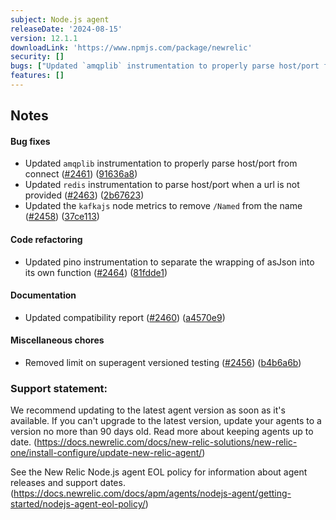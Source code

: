 ```yaml
---
subject: Node.js agent
releaseDate: '2024-08-15'
version: 12.1.1
downloadLink: 'https://www.npmjs.com/package/newrelic'
security: []
bugs: ["Updated `amqplib` instrumentation to properly parse host/port from connect","Updated `redis` instrumentation to parse host/port when a url is not provided","Updated the `kafkajs` node metrics to remove `/Named` from the name"]
features: []
---
```


## Notes

#### Bug fixes

* Updated `amqplib` instrumentation to properly parse host/port from connect ([#2461](https://github.com/newrelic/node-newrelic/pull/2461)) ([91636a8](https://github.com/newrelic/node-newrelic/commit/91636a8e9702ba4ad1bf9b3941432ea65a3920fe))
* Updated `redis` instrumentation to parse host/port when a url is not provided ([#2463](https://github.com/newrelic/node-newrelic/pull/2463)) ([2b67623](https://github.com/newrelic/node-newrelic/commit/2b67623afef5fb132105c7f5b1d72e23b6d56dc1))
* Updated the `kafkajs` node metrics to remove `/Named` from the name ([#2458](https://github.com/newrelic/node-newrelic/pull/2458)) ([37ce113](https://github.com/newrelic/node-newrelic/commit/37ce1137a91c2efa85541cf6ec252a759e5f48ea))

#### Code refactoring

* Updated pino instrumentation to separate the wrapping of asJson into its own function ([#2464](https://github.com/newrelic/node-newrelic/pull/2464)) ([81fdde1](https://github.com/newrelic/node-newrelic/commit/81fdde1e35b5643ff141db1309ca58d7f6176cd5))

#### Documentation

* Updated compatibility report ([#2460](https://github.com/newrelic/node-newrelic/pull/2460)) ([a4570e9](https://github.com/newrelic/node-newrelic/commit/a4570e93298d10f4464570b75867634b95a61e89))

#### Miscellaneous chores

* Removed limit on superagent versioned testing ([#2456](https://github.com/newrelic/node-newrelic/pull/2456)) ([b4b6a6b](https://github.com/newrelic/node-newrelic/commit/b4b6a6b2eca8bd47d17f8b265344b4596c8226b3))


### Support statement:

We recommend updating to the latest agent version as soon as it's available. If you can't upgrade to the latest version, update your agents to a version no more than 90 days old. Read more about keeping agents up to date. (https://docs.newrelic.com/docs/new-relic-solutions/new-relic-one/install-configure/update-new-relic-agent/)

See the New Relic Node.js agent EOL policy for information about agent releases and support dates. (https://docs.newrelic.com/docs/apm/agents/nodejs-agent/getting-started/nodejs-agent-eol-policy/)